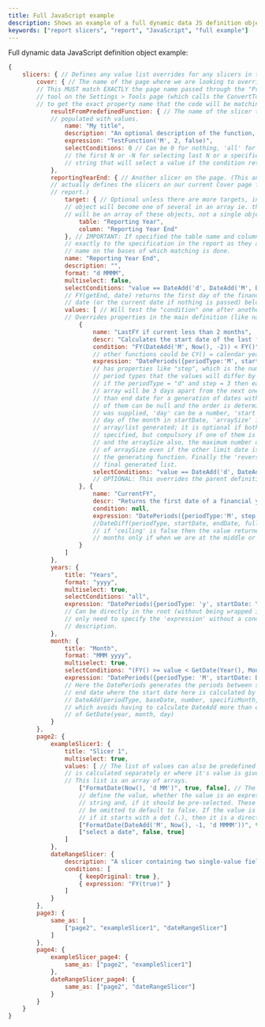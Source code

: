 ```yaml
---
title: Full JavaScript example
description: Shows an example of a full dynamic data JS definition object showcasing several different ways to define different slicers.
keywords: ["report slicers", "report", "JavaScript", "full example"]
---
```


Full dynamic data JavaScript definition object example:

```js showLineNumbers
{
    slicers: { // Defines any value list overrides for any slicers in the report.
        cover: { // The name of the page where we are looking to override slicer values.
        // This MUST match EXACTLY the page name passed through the "Property name from string:"
        // tool on the Settings > Tools page (which calls the ConvertToPropertyName function
        // to get the exact property name that the code will be matching to).
            resultFromPredefinedFunction: { // The name of the slicer to be dynamically
            // populated with values.
                name: "My title",
                description: "An optional description of the function, its parameters and its return type.",
                expression: "TestFunction('M', 2, false)",
                selectConditions: 0 // Can be 0 for nothing, 'all' for all, N for selecting
                // the first N or -N for selecting last N or a specified condition function
                // string that will select a value if the condition returns true.
            },
            reportingYearEnd: { // Another slicer on the page. (This and the following ones
            // actually defines the slicers on our current Cover page for the Smart Financials
            // report.)
                target: { // Optional unless there are more targets, in which case the containing
                // object will become one of several in an array ie. the parent property of this
                // will be an array of these objects, not a single object like this one.
                    table: "Reporting Year",
                    column: "Reporting Year End"
                }, // IMPORTANT: If specified the table name and column name must be matching
                // exactly to the specification in the report as they are used to create a property
                // name on the bases of which matching is done.
                name: "Reporting Year End",
                description: "",
                format: "d MMMM",
                multiselect: false,
                selectConditions: "value == DateAdd('d', DateAdd('M', DateAdd('y', FY(true), -1), 13), -1)",
                // FY(getEnd, date) returns the first day of the financial year to which the passed-in
                // date (or the current date if nothing is passed) belongs, or its end date if 'getEnd' = true.
                values: [ // Will test the "condition" one after another until one is true.
                // Overrides properties in the main definition (like name, description, type etc.).
                    {
                        name: "LastFY if current less than 2 months",
                        descr: "Calculates the start date of the last financial year if we are less than 2 months into the current financial year.",
                        condition: "FY(DateAdd('M', Now(), -2)) < FY()",
                        // other functions could be CY() = calendar year
                        expression: "DatePeriods({periodType:'M', startDate: DateAdd('y', FY(), -1), arraySize: 12, onlyIfAlreadyPassed:, true, day: 'end'})", // DatePeriod(definitionObject) where the definition object
                        // has properties like "step", which is the number of the specified
                        // period types that the values will differ by from each other (as in
                        // if the periodType = "d" and step = 3 then each date in the resulting
                        // array will be 3 days apart from the next one), startDate can be higher
                        // than end date for a generation of dates with decreasing values, or one
                        // of them can be null and the order is determined by whether start or end
                        // was supplied, 'day' can be a number, 'start' = 1 and 'end' = the last
                        // day of the month in startDate, 'arraySize' is the maximum size of the
                        // array/list generated; it is optional if both start and end dates are
                        // specified, but compulsory if one of them is null; if both are specified
                        // and the arraySize also, the maximum number of items will be the value
                        // of arraySize even if the other limit date is not reached in
                        // the generating function. Finally the 'reverseOrder' can reverse the
                        // final generated list.
                        selectConditions: "value == DateAdd('d', DateAdd('M', DateAdd('y', FY(true), -1), 7), -1)"
                        // OPTIONAL: This overrides the parent definition's select condition.
                    }, {
                        name: "CurrentFY",
                        descr: "Returns the first date of a financial year.",
                        condition: null,
                        expression: "DatePeriods({periodType:'M', step: 1, startDate: FY(), endDate: FY(), fullMonths: false, ceiling: true})"
                        //DateDiff(periodType, startDate, endDate, fullMonths, ceiling) ...
                        // if 'ceiling' is false then the value returned will include the current
                        // months only if when we are at the middle or past the middle day of the month.
                    }
                ]
            },
            years: {
                title: "Years",
                format: "yyyy",
                multiselect: true,
                selectConditions: "all",
                expression: "DatePeriods({periodType: 'y', startDate: Year() - 3, periods: 4, ceiling: true})"
                // Can be directly in the root (without being wrapped in "values") if we
                // only need to specify the 'expression' without a condition, name or
                // description.
            },
            month: {
                title: "Month",
                format: "MMM yyyy",
                multiselect: true,
                selectConditions: "(FY() >= value < GetDate(Year(), Month(), 1)) || (Year(value) > 2030)",
                expression: "DatePeriods({periodType: 'M', startDate: DateAdd('y', Now(), -3, null, 1), endDate: Now()})"
                // Here the DatePeriods generates the periods between start and
                // end date where the start date here is calculated by
                // DateAdd(periodType, baseDate, number, specificMonth, specificDay)
                // which avoids having to calculate DateAdd more than one time inside
                // of GetDate(year, month, day)
            }
        },
        page2: {
            exampleSlicer1: {
                title: "Slicer 1",
                multiselect: true,
                values: [ // The list of values can also be predefined where each value
                // is calculated separately or where it's value is given as a static value.
                // This list is an array of arrays.
                    ["FormatDate(Now(), 'd MM')", true, false], // The member arrays
                    // define the value, whether the value is an expression or a static
                    // string and, if it should be pre-selected. These boolean values can
                    // be omitted to default to false. If the value is an expression then
                    // if it starts with a dot (.), then it is a direct function.
                    ["FormatDate(DateAdd('M', Now(), -1, 'd MMMM'))", true],
                    ["select a date", false, true]
                ]
            },
            dateRangeSlicer: {
                description: "A slicer containing two single-value fields: Date From and Date To. The first will always keep the value defined by the report designer, but the second uses the FY() - FinancialYear function which gets the end date of the current financial year if the first parameter is `true` (and can get a different financial year if a second parameter is passed in the form of a date belonging to the desired financial year).", 
                conditions: [
                    { keepOriginal: true },
                    { expression: "FY(true)" }
                ]
            }
        },
		page3: {
			same_as: [
				["page2", "exampleSlicer1", "dateRangeSlicer"]
			]
		},
		page4: {
			exampleSlicer_page4: {
				same_as: ["page2", "exampleSlicer1"]
			},
			dateRangeSlicer_page4: {
				same_as: ["page2", "dateRangeSlicer"]
			}
		}
    }
}
```

